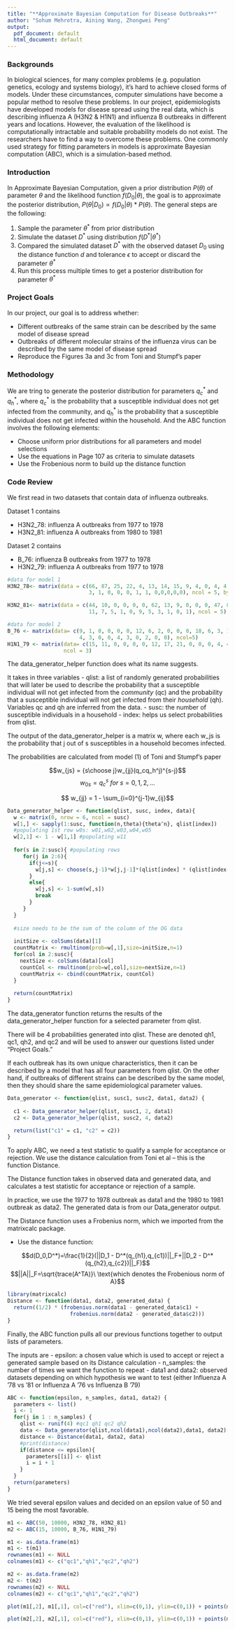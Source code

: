 ---
title: "**Approximate Bayesian Computation for Disease Outbreaks**"
author: "Sohum Mehrotra, Aining Wang, Zhongwei Peng"
output:
  pdf_document: default
  html_document: default
---

### Backgrounds

In biological sciences, for many complex problems (e.g. population genetics, ecology and systems biology), it's hard to achieve closed forms of models. Under these circumstances, computer simulations have become a popular method to resolve these problems. In our project, epidemiologists have developed models for disease spread using the real data, which is describing influenza A (H3N2 & H1N1) and influenza B outbreaks in different years and locations. However, the evaluation of the likelihood is computationally intractable and suitable probability models do not exist. The researchers have to find a way to overcome these problems. One commonly used strategy for fitting parameters in models is approximate Bayesian computation (ABC), which is a simulation-based method.

### Introduction

In Approximate Bayesian Computation, given a prior distribution $P(\theta)$ of parameter $\theta$ and the likelihood function $f(D_0|\theta)$, the goal is to approximate the posterior distribution, $P(\theta|D_0)\propto f(D_0|\theta)*P(\theta)$. The general steps are the following:

(1) Sample the parameter $\theta^*$ from prior distribution
(2) Simulate the dataset $D^*$ using distribution $f(D^*|\theta^*)$
(3) Compared the simulated dataset $D^*$ with the observed dataset $D_0$ using the distance function $d$ and tolerance $\epsilon$ to accept or discard the parameter $\theta^*$
(4) Run this process multiple times to get a posterior distribution for parameter $\theta^*$ 

### Project Goals

In our project, our goal is to address whether:

- Different outbreaks of the same strain can be described by the same model of disease spread
- Outbreaks of different molecular strains of the influenza virus can be described by the same model of disease spread 
- Reproduce the Figures 3a and 3c from Toni and Stumpf's paper 

### Methodology

We are tring to generate the posterior distribution for parameters $q_c^*$ and $q_h^*$, where $q_c^*$ is the probability that a susceptible individual does not get infected from the community, and $q_h^*$ is the probability that a susceptible individual does not get infected within the household. And the ABC function involves the following elements:

- Choose uniform prior distributions for all parameters and model selections
- Use the equations in Page 107 as criteria to simulate datasets
- Use the Frobenious norm to build up the distance function

### Code Review

We first read in two datasets that contain data of influenza outbreaks.

Dataset 1 contains

- H3N2_78: influenza A outbreaks from 1977 to 1978
- H3N2_81: influenza A outbreaks from 1980 to 1981

Dataset 2 contains

- B_76: influenza B outbreaks from 1977 to 1978
- H3N2_79: influenza A outbreaks from 1977 to 1978

```{r}
#data for model 1
H3N2_78<- matrix(data = c(66, 87, 25, 22, 4, 13, 14, 15, 9, 4, 0, 4, 4, 9, 1, 0, 0, 4, 
                          3, 1, 0, 0, 0, 1, 1, 0,0,0,0,0), ncol = 5, byrow=TRUE)

H3N2_81<- matrix(data = c(44, 10, 0, 0, 0, 0, 62, 13, 9, 0, 0, 0, 47, 8, 2, 3, 0, 0, 38, 
                          11, 7, 5, 1, 0, 9, 5, 3, 1, 0, 1), ncol = 5)

#data for model 2
B_76 <- matrix(data= c(9, 1, 0, 0, 0, 0, 12, 6, 2, 0, 0, 0, 18, 6, 3, 1, 0, 0, 9, 4, 
                       4, 3, 0, 0, 4, 3, 0, 2, 0, 0), ncol=5)
H1N1_79 <- matrix(data= c(15, 11, 0, 0, 0, 0, 12, 17, 21, 0, 0, 0, 4, 4, 4, 5, 0, 0),
                  ncol = 3)

```

The data_generator_helper function does what its name suggests. 

It takes in three variables
- qlist: a list of randomly generated probabilities that will later be used to describe the probability that a susceptible individual will not get infected from the *community* (qc) and the probability that a susceptible individual will not get infected from their *household* (qh). Variables qc and qh are inferred from the data. 
- susc: the number of susceptible individuals in a household
- index: helps us select probabilities from qlist.

The output of the data_generator_helper is a matrix w, where each w_js is the probability that j out of s susceptibles in a household becomes infected. 

The probabilities are calculated from model (1) of Toni and Stumpf's paper 

$$w_{js} = {s\choose j}w_{jj}(q_cq_h^j)^{s-j}$$
$$ w_{0s} = q_c^s\  for\  s=0,1,2,\dots$$

$$ w_{jj} = 1 - \sum_{i=0}^{j-1}w_{ij}$$


```{r}
Data_generator_helper <- function(qlist, susc, index, data){
  w <- matrix(0, nrow = 6, ncol = susc)
  w[1,] <- sapply(1:susc, function(n,theta){theta^n}, qlist[index]) 
  #populating 1st row w0s: w01,w02,w03,w04,w05
  w[2,1] <- 1 - w[1,1] #populating w11
  
  for(s in 2:susc){ #populating rows
     for(j in 2:6){
       if(j<=s){
         w[j,s] <- choose(s,j-1)*w[j,j-1]*(qlist[index] * (qlist[index-1]^(j-1)))^(s-j+1)
       }
       else{
         w[j,s] <- 1-sum(w[,s])
         break
       }
     }
  }
  
  #size needs to be the sum of the column of the OG data
  
  initSize <- colSums(data)[1]
  countMatrix <- rmultinom(prob=w[,1],size=initSize,n=1)
  for(col in 2:susc){
    nextSize <- colSums(data)[col]
    countCol <- rmultinom(prob=w[,col],size=nextSize,n=1)
    countMatrix <- cbind(countMatrix, countCol)
  }
  
  return(countMatrix)
}
```

The data_generator function returns the results of the data_generator_helper function for a selected parameter from qlist. 

There will be 4 probabilities generated into qlist. These are denoted qh1, qc1, qh2, and qc2 and will be used to answer our questions listed under "Project Goals."

If each outbreak has its own unique characteristics, then it can be described by a model that has all four parameters from qlist. On the other hand, if outbreaks of different strains can be described by the same model, then they should share the same epidemiological parameter values. 

```{r}
Data_generator <- function(qlist, susc1, susc2, data1, data2) {
  
  c1 <- Data_generator_helper(qlist, susc1, 2, data1)
  c2 <- Data_generator_helper(qlist, susc2, 4, data2)

  return(list("c1" = c1, "c2" = c2))
}
```

To apply ABC, we need a test statistic to qualify a sample for acceptance or rejection. We use the distance calculation from Toni et al -- this is the function Distance. 

The Distance function takes in observed data and generated data, and calculates a test statistic for acceptance or rejection of a sample.

In practice, we use the 1977 to 1978 outbreak as data1 and the 1980 to 1981 outbreak as data2. The generated data is from our Data_generator output. 

The Distance function uses a Frobenius norm, which we imported from the matrixcalc package. 

- Use the distance function:

$$d(D_0,D^*)=\frac{1}{2}(||D_1 - D^*(q_{h1},q_{c1})||_F+||D_2 - D^*(q_{h2},q_{c2})||_F)$$
$$||A||_F=\sqrt{trace(A^TA)}\ \text{which denotes the Frobenious norm of A}$$


```{r}
library(matrixcalc)
Distance <- function(data1, data2, generated_data) {
  return((1/2) * (frobenius.norm(data1 - generated_data$c1) + 
                    frobenius.norm(data2 - generated_data$c2)))
}
```


Finally, the ABC function pulls all our previous functions together to output lists of parameters. 

The inputs are
- epsilon: a chosen value which is used to accept or reject a generated sample based on its Distance calculation
- n_samples: the number of times we want the function to repeat
- data1 and data2: observed datasets depending on which hypothesis we want to test (either Influenza A '78 vs '81 or Influenza A '76 vs Influenza B '79)

```{r}
ABC <- function(epsilon, n_samples, data1, data2) {
  parameters <- list()
  i <- 1
  for(j in 1 : n_samples) {
    qlist <- runif(4) #qc1 qh1 qc2 qh2
    data <- Data_generator(qlist,ncol(data1),ncol(data2),data1, data2)
    distance <- Distance(data1, data2, data)
    #print(distance)
    if(distance <= epsilon){
      parameters[[i]] <- qlist
      i = i + 1
    }
  }
  return(parameters)
}
```

We tried several epsilon values and decided on an epsilon value of 50 and 15 being the most favorable. 

```{r}
m1 <- ABC(50, 10000, H3N2_78, H3N2_81)
m2 <- ABC(15, 10000, B_76, H1N1_79)

m1 <- as.data.frame(m1)
m1 <- t(m1)
rownames(m1) <- NULL
colnames(m1) <- c("qc1","qh1","qc2","qh2")

m2 <- as.data.frame(m2)
m2 <- t(m2)
rownames(m2) <- NULL
colnames(m2) <- c("qc1","qh1","qc2","qh2")

plot(m1[,2], m1[,1], col=c("red"), xlim=c(0,1), ylim=c(0,1)) + points(m1[,4], m1[,3], col=c("blue"))

plot(m2[,2], m2[,1], col=c("red"), xlim=c(0,1), ylim=c(0,1)) + points(m2[,4], m2[,3], col=c("blue"))
```
